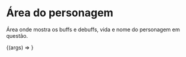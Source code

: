 
<Meta title='Components/Área do personagem' component={CharacterArea} />

# Área do personagem

Área onde mostra os buffs e debuffs, vida e nome do personagem em questão.

<ArgsTable of={CharacterArea} />

<Canvas>
  <Story
    name='CharacterArea Component'
    args={{
      id: 1,
      life: 100,
      effectsIds: [1, 2],
    }}
  >
    {(args) => <CharacterArea {...args} />}
  </Story>
</Canvas>
